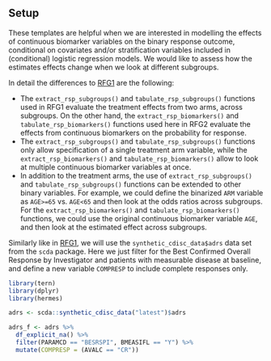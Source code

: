 ## Setup

These templates are helpful when we are interested in modelling the effects of continuous biomarker variables on the binary response outcome, conditional on covariates and/or stratification variables included in (conditional) logistic regression models.
We would like to assess how the estimates effects change when we look at different subgroups.

In detail the differences to [RFG1](../../graphs/RFG1/rfg01.qmd) are the following:

-   The `extract_rsp_subgroups()` and `tabulate_rsp_subgroups()` functions used in RFG1 evaluate the treatment effects from two arms, across subgroups. On the other hand, the `extract_rsp_biomarkers()` and `tabulate_rsp_biomarkers()` functions used here in RFG2 evaluate the effects from continuous biomarkers on the probability for response.
-   The `extract_rsp_subgroups()` and `tabulate_rsp_subgroups()` functions only allow specification of a single treatment arm variable, while the `extract_rsp_biomarkers()` and `tabulate_rsp_biomarkers()` allow to look at multiple continuous biomarker variables at once.
-   In addition to the treatment arms, the use of `extract_rsp_subgroups()` and `tabulate_rsp_subgroups()` functions can be extended to other binary variables. For example, we could define the binarized `ARM` variable as `AGE>=65` vs. `AGE<65` and then look at the odds ratios across subgroups. For the `extract_rsp_biomarkers()` and `tabulate_rsp_biomarkers()` functions, we could use the original continuous biomarker variable `AGE`, and then look at the estimated effect across subgroups.

Similarly like in [RFG1](../../graphs/RFG1/rfg01.qmd), we will use the `synthetic_cdisc_data$adrs` data set from the `scda` package.
Here we just filter for the Best Confirmed Overall Response by Investigator and patients with measurable disease at baseline, and define a new variable `COMPRESP` to include complete responses only.

```r
library(tern)
library(dplyr)
library(hermes)

adrs <- scda::synthetic_cdisc_data("latest")$adrs

adrs_f <- adrs %>%
  df_explicit_na() %>%
  filter(PARAMCD == "BESRSPI", BMEASIFL == "Y") %>%
  mutate(COMPRESP = (AVALC == "CR"))
```
